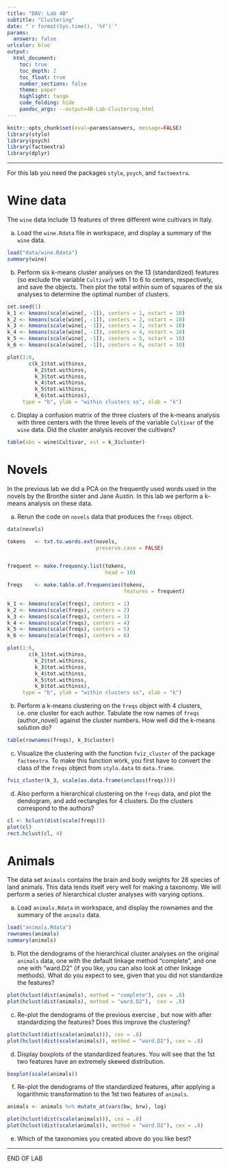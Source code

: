 ---
title: "DAV: Lab 4B"
subtitle: "Clustering"
date: "`r format(Sys.time(), '%Y')`"
params:
  answers: false
urlcolor: blue
output: 
  html_document:
    toc: true
    toc_depth: 2
    toc_float: true
    number_sections: false
    theme: paper
    highlight: tango
    code_folding: hide
    pandoc_args: --output=4B-Lab-Clustering.html
---


```{r message = FALSE}
knitr::opts_chunk$set(eval=params$answers, message=FALSE)
library(stylo)
library(psych)
library(factoextra)
library(dplyr)
```

---


For this lab you need the packages `stylo`, `psych`, and `factoextra`.

# Wine data

The `wine` data include 13 features of three different wine cultivars in Italy. 

a. Load the `wine.Rdata` file in workspace, and display a summary of the `wine` data.

```{r}
load("data/wine.Rdata")
summary(wine)
```


b. Perform six k-means cluster analyses on the 13 (standardized) features (so exclude the variable `Cultivar`) with 1 to 6 to centers, respectively, and save the objects. Then plot the total within sum of squares of the six analyses to determine the optimal number of clusters.

```{r}
set.seed(1)
k_1 <- kmeans(scale(wine[, -1]), centers = 1, nstart = 10)
k_2 <- kmeans(scale(wine[, -1]), centers = 2, nstart = 10)
k_3 <- kmeans(scale(wine[, -1]), centers = 3, nstart = 10)
k_4 <- kmeans(scale(wine[, -1]), centers = 4, nstart = 10)
k_5 <- kmeans(scale(wine[, -1]), centers = 5, nstart = 10)
k_6 <- kmeans(scale(wine[, -1]), centers = 6, nstart = 10)

plot(1:6,  
       c(k_1$tot.withinss,
         k_2$tot.withinss, 
         k_3$tot.withinss, 
         k_4$tot.withinss, 
         k_5$tot.withinss, 
         k_6$tot.withinss),
     type = "b", ylab = "within clusters ss", xlab = "k")
```

c. Display a confusion matrix of the three clusters of the k-means analysis with three centers with the three levels of the variable `Cultivar` of the `wine` data. Did the cluster analysis recover the cultivars?


```{r}
table(obs = wine$Cultivar, est = k_3$cluster)
```


# Novels

In the previous lab we did a PCA on the frequently used  words used in the novels by the Bronthe sister and Jane Austin. In this lab we perform a k-means analysis on these data.

a. Rerun the code on `novels` data that produces the `freqs` object.   

```{r echo=F}
data(novels)

tokens   <- txt.to.words.ext(novels, 
                             preserve.case = FALSE)


frequent <- make.frequency.list(tokens, 
                                head = 10)

freqs    <- make.table.of.frequencies(tokens, 
                                      features = frequent)
```
```{r}
k_1 <- kmeans(scale(freqs), centers = 1)
k_2 <- kmeans(scale(freqs), centers = 2)
k_3 <- kmeans(scale(freqs), centers = 3)
k_4 <- kmeans(scale(freqs), centers = 4)
k_5 <- kmeans(scale(freqs), centers = 5)
k_6 <- kmeans(scale(freqs), centers = 6)

plot(1:6,  
       c(k_1$tot.withinss,
         k_2$tot.withinss, 
         k_3$tot.withinss, 
         k_4$tot.withinss, 
         k_5$tot.withinss, 
         k_6$tot.withinss),
     type = "b", ylab = "within clusters ss", xlab = "k")
```


b. Perform a k-means clustering on the `freqs` object with 4 clusters, i.e. one cluster for each author. Tabulate the row names of `freqs` (author_novel) against the cluster numbers. How well did the k-means solution do?

```{r}
table(rownames(freqs), k_3$cluster)
```

c. Visualize the clustering with the function `fviz_cluster` of the package `factoextra`. To make this function work, you first have to convert the class of the `freqs` object from `stylo.data` to `data.frame`. 

```{r}
fviz_cluster(k_3, scale(as.data.frame(unclass(freqs))))
```


d. Also perform a hierarchical clustering on the `freqs` data, and plot the dendogram, and add rectangles for 4 clusters. Do the clusters correspond to the authors?


```{r}
cl <- hclust(dist(scale(freqs)))
plot(cl)
rect.hclust(cl, 4)
```


# Animals

The data set `Animals` contains the brain and body weights for 28 species of land animals. This data lends itself very well for making a taxonomy. We will perform a series of hierarchical cluster analyses with varying options. 


a. Load  `animals.Rdata` in workspace, and display the rownames and the summary of the `animals` data.

```{r}
load("animals.Rdata")
rownames(animals)
summary(animals)
```
b. Plot the dendograms of the hierarchical cluster analyses on the original `animals` data, one with the default  linkage method "complete", and one one with "ward.D2" (if you like, you can also look at other linkage methods). What do you expect to see, given that you did not standardize the features?

```{r}
plot(hclust(dist(animals), method = "complete"), cex = .8)
plot(hclust(dist(animals), method = "ward.D2"),  cex = .8)
```



c. Re-plot the dendograms of the previous exercise , but now with after standardizing the features? Does this improve the clustering?

```{r}
plot(hclust(dist(scale(animals))), cex = .8)
plot(hclust(dist(scale(animals)), method = "ward.D2"), cex = .8)
```

d. Display boxplots of the standardized features. You will see that the 1st two features have an extremely skewed distribution. 

```{r}
boxplot(scale(animals))
```

f. Re-plot the dendograms of the standardized features, after applying a logarithmic transformation to the 1st two features of `animals`. 

```{r}
animals <- animals %>% mutate_at(vars(bw, brw), log)

plot(hclust(dist(scale(animals))), cex = .8)
plot(hclust(dist(scale(animals)), method = "ward.D2"), cex = .8)
```

e. Which of the  taxonomies you created above do you like best?

---

END OF LAB


































